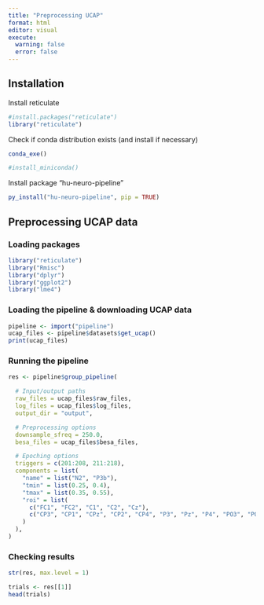 ```yaml
---
title: "Preprocessing UCAP"
format: html
editor: visual
execute:
  warning: false
  error: false
---
```


## Installation

Install reticulate

```r
#install.packages("reticulate")
library("reticulate")
```

Check if conda distribution exists (and install if necessary)

```r
conda_exe()

#install_miniconda()
```

Install package "hu-neuro-pipeline"

```r
py_install("hu-neuro-pipeline", pip = TRUE)
```

## Preprocessing UCAP data

### Loading packages

```r
library("reticulate")
library("Rmisc")
library("dplyr")
library("ggplot2")
library("lme4")
```

### Loading the pipeline & downloading UCAP data

```r
pipeline <- import("pipeline")
ucap_files <- pipeline$datasets$get_ucap()
print(ucap_files)
```

### Running the pipeline

```r
res <- pipeline$group_pipeline(

  # Input/output paths
  raw_files = ucap_files$raw_files,
  log_files = ucap_files$log_files,
  output_dir = "output",

  # Preprocessing options
  downsample_sfreq = 250.0,
  besa_files = ucap_files$besa_files,

  # Epoching options
  triggers = c(201:208, 211:218),
  components = list(
    "name" = list("N2", "P3b"),
    "tmin" = list(0.25, 0.4),
    "tmax" = list(0.35, 0.55),
    "roi" = list(
      c("FC1", "FC2", "C1", "C2", "Cz"),
      c("CP3", "CP1", "CPz", "CP2", "CP4", "P3", "Pz", "P4", "PO3", "POz", "PO4")
    )
  ),
)
```
### Checking results

```r
str(res, max.level = 1)
```
```r
trials <- res[[1]]
head(trials)
```

